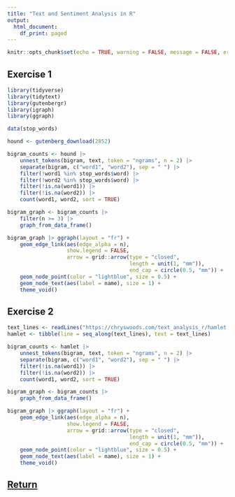 ```yaml
---
title: "Text and Sentiment Analysis in R"
output:
  html_document:
    df_print: paged
---
```


```r
knitr::opts_chunk$set(echo = TRUE, warning = FALSE, message = FALSE, error = FALSE)
```

## Exercise 1

```r
library(tidyverse)
library(tidytext)
library(gutenbergr)
library(igraph)
library(ggraph)

data(stop_words)

hound <- gutenberg_download(2852)

bigram_counts <- hound |>
    unnest_tokens(bigram, text, token = "ngrams", n = 2) |>
    separate(bigram, c("word1", "word2"), sep = " ") |>
    filter(!word1 %in% stop_words$word) |>
    filter(!word2 %in% stop_words$word) |>
    filter(!is.na(word1)) |>
    filter(!is.na(word2)) |>
    count(word1, word2, sort = TRUE)

bigram_graph <- bigram_counts |>
    filter(n >= 3) |>
    graph_from_data_frame()

bigram_graph |> ggraph(layout = "fr") +
    geom_edge_link(aes(edge_alpha = n),
                   show.legend = FALSE,
                   arrow = grid::arrow(type = "closed",
                                       length = unit(1, "mm")), 
                                       end_cap = circle(0.5, "mm")) +
    geom_node_point(color = "lightblue", size = 0.5) +
    geom_node_text(aes(label = name), size = 1) +
    theme_void()
```

## Exercise 2

```r
text_lines <- readLines("https://chryswoods.com/text_analysis_r/hamlet.txt")
hamlet <- tibble(line = seq_along(text_lines), text = text_lines)

bigram_counts <- hamlet |>
    unnest_tokens(bigram, text, token = "ngrams", n = 2) |>
    separate(bigram, c("word1", "word2"), sep = " ") |>
    filter(!is.na(word1)) |>
    filter(!is.na(word2)) |>
    count(word1, word2, sort = TRUE)

bigram_graph <- bigram_counts |>
    graph_from_data_frame()

bigram_graph |> ggraph(layout = "fr") +
    geom_edge_link(aes(edge_alpha = n),
                   show.legend = FALSE,
                   arrow = grid::arrow(type = "closed",
                                       length = unit(1, "mm")), 
                                       end_cap = circle(0.5, "mm")) +
    geom_node_point(color = "lightblue", size = 0.5) +
    geom_node_text(aes(label = name), size = 1) +
    theme_void()
```

## [Return](ngrams.html)

